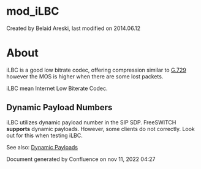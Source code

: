 
# mod_iLBC 

 Created by  Belaid Areski, last modified on 2014.06.12

# About

iLBC is a good low bitrate codec, offering compression similar to [G.729](https://wiki.freeswitch.org/wiki/Mod%5Fg729 "Mod g729") however the MOS is higher when there are some lost packets.

iLBC mean Internet Low Biterate Codec.

## Dynamic Payload Numbers

iLBC utilizes dynamic payload number in the SIP SDP. FreeSWITCH **supports** dynamic payloads. However, some clients do not correctly. Look out for this when testing iLBC.

See also: [Dynamic Payloads](../Codecs-and-Media/Dynamic-Payloads_3375552.mdx#about)

Document generated by Confluence on nov 11, 2022 04:27
